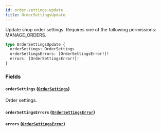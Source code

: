 ```yaml
---
id: order-settings-update
title: OrderSettingsUpdate
---
```


Update shop order settings. Requires one of the following permissions: MANAGE_ORDERS.

```graphql
type OrderSettingsUpdate {
  orderSettings: OrderSettings
  orderSettingsErrors: [OrderSettingsError!]!
  errors: [OrderSettingsError!]!
}
```

### Fields

#### `orderSettings` ([`OrderSettings`](../../../developer/api-reference/objects/order-settings))

Order settings.

#### `orderSettingsErrors` ([`OrderSettingsError`](../../../developer/api-reference/objects/order-settings-error))

#### `errors` ([`OrderSettingsError`](../../../developer/api-reference/objects/order-settings-error))
